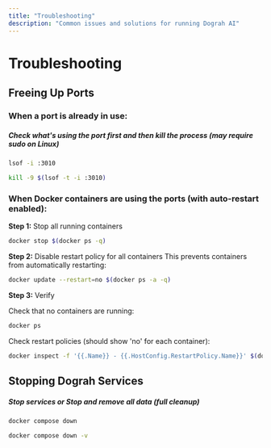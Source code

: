 ```yaml
---
title: "Troubleshooting"
description: "Common issues and solutions for running Dograh AI"
---
```


# Troubleshooting

## Freeing Up Ports

### When a port is already in use:
##### Check what's using the port first and then kill the process (may require sudo on Linux)
```bash
lsof -i :3010

kill -9 $(lsof -t -i :3010)
```

### When Docker containers are using the ports (with auto-restart enabled):

**Step 1:** Stop all running containers
```bash
docker stop $(docker ps -q)
```

**Step 2:** Disable restart policy for all containers
This prevents containers from automatically restarting:
```bash
docker update --restart=no $(docker ps -a -q)
```

**Step 3:** Verify

Check that no containers are running:
```bash
docker ps
```

Check restart policies (should show 'no' for each container):
```bash
docker inspect -f '{{.Name}} - {{.HostConfig.RestartPolicy.Name}}' $(docker ps -a -q)
```


## Stopping Dograh Services
##### Stop services or Stop and remove all data (full cleanup)
```bash
docker compose down

docker compose down -v
```
